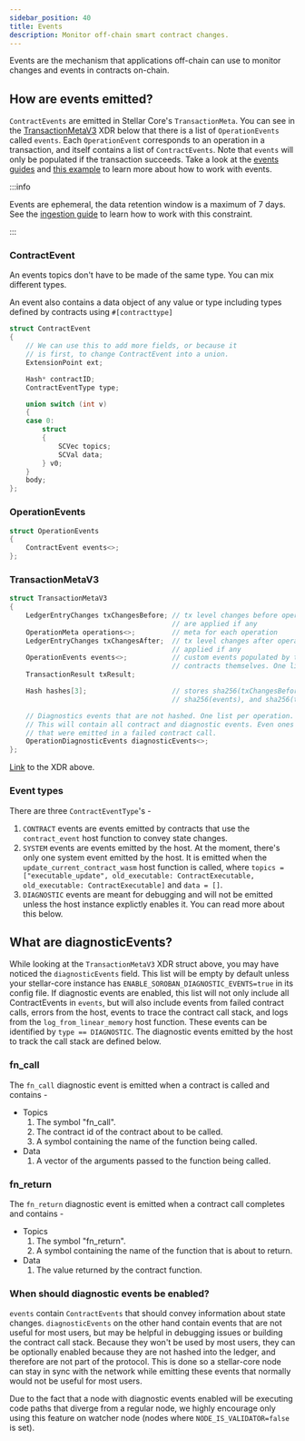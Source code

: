```yaml
---
sidebar_position: 40
title: Events
description: Monitor off-chain smart contract changes.
---
```


<head>
  <title>Monitor off-chain smart contract changes.</title>
  <meta charSet="utf-8" />
  <meta
    property="og:title"
    content="Monitor off-chain smart contract changes."
  />
  <meta
    property="og:description"
    content="Learn about the mechanism that off-chain applications can use to monitor changes and events in smart contracts that are on-chain."
  />
</head>

Events are the mechanism that applications off-chain can use to monitor changes and events in contracts on-chain.

## How are events emitted?

`ContractEvents` are emitted in Stellar Core's `TransactionMeta`. You can see in the [TransactionMetaV3] XDR below that there is a list of `OperationEvents` called `events`. Each `OperationEvent` corresponds to an operation in a transaction, and itself contains a list of `ContractEvents`. Note that `events` will only be populated if the transaction succeeds. Take a look at the [events guides](../../../build/guides/events/README.mdx) and [this example](../../../build/smart-contracts/example-contracts/events.mdx) to learn more about how to work with events.

:::info

Events are ephemeral, the data retention window is a maximum of 7 days. See the [ingestion guide](../../../build/guides/events/ingest.mdx) to learn how to work with this constraint.

:::

[transactionmetav3]: #transactionmetav3

### ContractEvent

An events topics don't have to be made of the same type. You can mix different types.

An event also contains a data object of any value or type including types defined by contracts using `#[contracttype]`

```cpp
struct ContractEvent
{
    // We can use this to add more fields, or because it
    // is first, to change ContractEvent into a union.
    ExtensionPoint ext;

    Hash* contractID;
    ContractEventType type;

    union switch (int v)
    {
    case 0:
        struct
        {
            SCVec topics;
            SCVal data;
        } v0;
    }
    body;
};
```

### OperationEvents

```cpp
struct OperationEvents
{
    ContractEvent events<>;
};
```

### TransactionMetaV3

```cpp
struct TransactionMetaV3
{
    LedgerEntryChanges txChangesBefore; // tx level changes before operations
                                        // are applied if any
    OperationMeta operations<>;         // meta for each operation
    LedgerEntryChanges txChangesAfter;  // tx level changes after operations are
                                        // applied if any
    OperationEvents events<>;           // custom events populated by the
                                        // contracts themselves. One list per operation.
    TransactionResult txResult;

    Hash hashes[3];                     // stores sha256(txChangesBefore, operations, txChangesAfter),
                                        // sha256(events), and sha256(txResult)

    // Diagnostics events that are not hashed. One list per operation.
    // This will contain all contract and diagnostic events. Even ones
    // that were emitted in a failed contract call.
    OperationDiagnosticEvents diagnosticEvents<>;
};
```

[Link](https://github.com/stellar/stellar-xdr/blob/eab1622f18b8101aa0cea76361c08beaeaa8d715/Stellar-ledger.x#L444) to the XDR above.

### Event types

There are three `ContractEventType`'s -

1. `CONTRACT` events are events emitted by contracts that use the `contract_event` host function to convey state changes.
2. `SYSTEM` events are events emitted by the host. At the moment, there's only one system event emitted by the host. It is emitted when the `update_current_contract_wasm` host function is called, where `topics = ["executable_update", old_executable: ContractExecutable, old_executable: ContractExecutable]` and `data = []`.
3. `DIAGNOSTIC` events are meant for debugging and will not be emitted unless the host instance explictly enables it. You can read more about this below.

## What are diagnosticEvents?

While looking at the `TransactionMetaV3` XDR struct above, you may have noticed the `diagnosticEvents` field. This list will be empty by default unless your stellar-core instance has `ENABLE_SOROBAN_DIAGNOSTIC_EVENTS=true` in its config file. If diagnostic events are enabled, this list will not only include all ContractEvents in `events`, but will also include events from failed contract calls, errors from the host, events to trace the contract call stack, and logs from the `log_from_linear_memory` host function. These events can be identified by `type == DIAGNOSTIC`. The diagnostic events emitted by the host to track the call stack are defined below.

### fn_call

The `fn_call` diagnostic event is emitted when a contract is called and contains -

- Topics
  1.  The symbol "fn_call".
  2.  The contract id of the contract about to be called.
  3.  A symbol containing the name of the function being called.
- Data
  1. A vector of the arguments passed to the function being called.

### fn_return

The `fn_return` diagnostic event is emitted when a contract call completes and contains -

- Topics
  1.  The symbol "fn_return".
  2.  A symbol containing the name of the function that is about to return.
- Data
  1. The value returned by the contract function.

### When should diagnostic events be enabled?

`events` contain `ContractEvents` that should convey information about state changes. `diagnosticEvents` on the other hand contain events that are not useful for most users, but may be helpful in debugging issues or building the contract call stack. Because they won't be used by most users, they can be optionally enabled because they are not hashed into the ledger, and therefore are not part of the protocol. This is done so a stellar-core node can stay in sync with the network while emitting these events that normally would not be useful for most users.

Due to the fact that a node with diagnostic events enabled will be executing code paths that diverge from a regular node, we highly encourage only using this feature on watcher node (nodes where `NODE_IS_VALIDATOR=false` is set).
